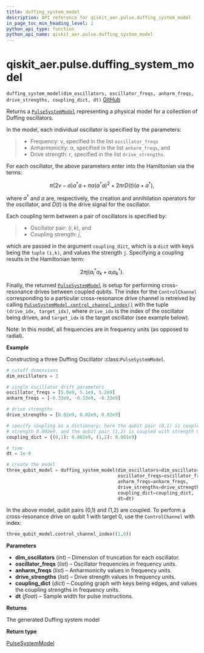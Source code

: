 ```yaml
---
title: duffing_system_model
description: API reference for qiskit_aer.pulse.duffing_system_model
in_page_toc_min_heading_level: 1
python_api_type: function
python_api_name: qiskit_aer.pulse.duffing_system_model
---
```


# qiskit\_aer.pulse.duffing\_system\_model

<span id="qiskit_aer.pulse.duffing_system_model" />

`duffing_system_model(dim_oscillators, oscillator_freqs, anharm_freqs, drive_strengths, coupling_dict, dt)` [GitHub](https://github.com/qiskit/qiskit-aer/tree/stable/0.11/qiskit_aer/pulse/system_models/duffing_model_generators.py "view source code")

Returns a [`PulseSystemModel`](qiskit_aer.pulse.PulseSystemModel "qiskit_aer.pulse.PulseSystemModel") representing a physical model for a collection of Duffing oscillators.

In the model, each individual oscillator is specified by the parameters:

> *   Frequency: $\nu$, specified in the list `oscillator_freqs`
> *   Anharmonicity: $\alpha$, specified in the list `anharm_freqs`, and
> *   Drive strength: $r$, specified in the list `drive_strengths`.

For each oscillator, the above parameters enter into the Hamiltonian via the terms:

$$
\pi(2 \nu - \alpha)a^\dagger a +
\pi \alpha (a^\dagger a)^2 + 2 \pi r D(t) (a + a^\dagger),
$$

where $a^\dagger$ and $a$ are, respectively, the creation and annihilation operators for the oscillator, and $D(t)$ is the drive signal for the oscillator.

Each coupling term between a pair of oscillators is specified by:

> *   Oscillator pair: $(i,k)$, and
> *   Coupling strength: $j$,

which are passed in the argument `coupling_dict`, which is a `dict` with keys being the `tuple` `(i,k)`, and values the strength `j`. Specifying a coupling results in the Hamiltonian term:

$$
2 \pi j (a_i^\dagger a_k + a_i a_k^\dagger).
$$

Finally, the returned [`PulseSystemModel`](qiskit_aer.pulse.PulseSystemModel "qiskit_aer.pulse.PulseSystemModel") is setup for performing cross-resonance drives between coupled qubits. The index for the `ControlChannel` corresponding to a particular cross-resonance drive channel is retreived by calling [`PulseSystemModel.control_channel_index()`](qiskit_aer.pulse.PulseSystemModel#control_channel_index "qiskit_aer.pulse.PulseSystemModel.control_channel_index") with the tuple `(drive_idx, target_idx)`, where `drive_idx` is the index of the oscillator being driven, and `target_idx` is the target oscillator (see example below).

Note: In this model, all frequencies are in frequency units (as opposed to radial).

**Example**

Constructing a three Duffing Oscillator :class:`PulseSystemModel`.

```python
# cutoff dimensions
dim_oscillators = 3

# single oscillator drift parameters
oscillator_freqs = [5.0e9, 5.1e9, 5.2e9]
anharm_freqs = [-0.33e9, -0.33e9, -0.33e9]

# drive strengths
drive_strengths = [0.02e9, 0.02e9, 0.02e9]

# specify coupling as a dictionary; here the qubit pair (0,1) is coupled with
# strength 0.002e9, and the qubit pair (1,2) is coupled with strength 0.001e9
coupling_dict = {(0,1): 0.002e9, (1,2): 0.001e9}

# time
dt = 1e-9

# create the model
three_qubit_model = duffing_system_model(dim_oscillators=dim_oscillators,
                                         oscillator_freqs=oscillator_freqs,
                                         anharm_freqs=anharm_freqs,
                                         drive_strengths=drive_strengths,
                                         coupling_dict=coupling_dict,
                                         dt=dt)
```

In the above model, qubit pairs (0,1) and (1,2) are coupled. To perform a cross-resonance drive on qubit 1 with target 0, use the `ControlChannel` with index:

```python
three_qubit_model.control_channel_index((1,0))
```

**Parameters**

*   **dim\_oscillators** (*int*) – Dimension of truncation for each oscillator.
*   **oscillator\_freqs** (*list*) – Oscillator frequencies in frequency units.
*   **anharm\_freqs** (*list*) – Anharmonicity values in frequency units.
*   **drive\_strengths** (*list*) – Drive strength values in frequency units.
*   **coupling\_dict** (*dict*) – Coupling graph with keys being edges, and values the coupling strengths in frequency units.
*   **dt** (*float*) – Sample width for pulse instructions.

**Returns**

The generated Duffing system model

**Return type**

[PulseSystemModel](qiskit_aer.pulse.PulseSystemModel "qiskit_aer.pulse.PulseSystemModel")

